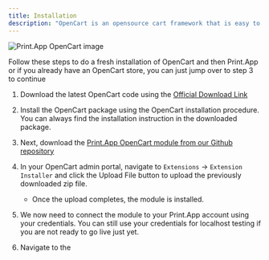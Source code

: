 ```yaml
---
title: Installation
description: "OpenCart is an opensource cart framework that is easy to use and manage."
---
```


<Frame>
    <img alt="Print.App OpenCart image" src="/images/oc.png" />
</Frame>

Follow these steps to do a fresh installation of OpenCart and then Print.App or if you already have an OpenCart store, you can just jump over to step 3 to continue

1.  Download the latest OpenCart code using the [Official Download Link](http://opencart.com/index.php?route=download/download)

2.  Install the OpenCart package using the OpenCart installation procedure. You can always find the installation instruction in the downloaded package.

3.  Next, download the [Print.App OpenCart module from our Github repository](https://github.com/PrintApp/print-app-opencart/releases)

4.  In your OpenCart admin portal, navigate to `Extensions` -> `Extension Installer` and click the Upload File button to upload the previously downloaded zip file.
    -   Once the upload completes, the module is installed.

5.  We now need to connect the module to your Print.App account using your credentials.
    <Snippet file="grab-keys.mdx" />
    <Note>You can still use your credentials for localhost testing if you are not ready to go live just yet.</Note>

6.  Navigate to the 